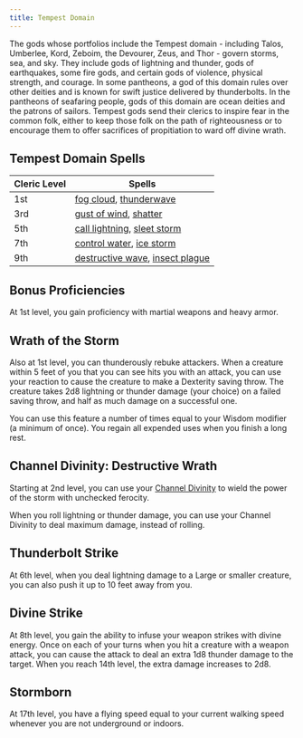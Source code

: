 ```yaml
---
title: Tempest Domain
---
```


The gods whose portfolios include the Tempest domain - including Talos, Umberlee, Kord, Zeboim, the Devourer, Zeus, and Thor - govern storms, sea, and sky. They include gods of lightning and thunder, gods of earthquakes, some fire gods, and certain gods of violence, physical strength, and courage. In some pantheons, a god of this domain rules over other deities and is known for swift justice delivered by thunderbolts. In the pantheons of seafaring people, gods of this domain are ocean deities and the patrons of sailors. Tempest gods send their clerics to inspire fear in the common folk, either to keep those folk on the path of righteousness or to encourage them to offer sacrifices of propitiation to ward off divine wrath.

## Tempest Domain Spells

| Cleric Level | Spells                                                                                                                           |
| ------------ | -------------------------------------------------------------------------------------------------------------------------------- |
| 1st          | [fog cloud](_/kompendium/dnd5/spells?name=fog+cloud), [thunderwave](_/kompendium/dnd5/spells?name=thunderwave)                   |
| 3rd          | [gust of wind](_/kompendium/dnd5/spells?name=gust+of+wind), [shatter](_/kompendium/dnd5/spells?name=shatter)                     |
| 5th          | [call lightning](_/kompendium/dnd5/spells?name=call+lightning), [sleet storm](_/kompendium/dnd5/spells?name=sleet+storm)         |
| 7th          | [control water](_/kompendium/dnd5/spells?name=control+water), [ice storm](_/kompendium/dnd5/spells?name=ice+storm)               |
| 9th          | [destructive wave](_/kompendium/dnd5/spells?name=destructive+wave), [insect plague](_/kompendium/dnd5/spells?name=insect+plague) |

## Bonus Proficiencies

At 1st level, you gain proficiency with martial weapons and heavy armor.

## Wrath of the Storm

Also at 1st level, you can thunderously rebuke attackers. When a creature within 5 feet of you that you can see hits you with an attack, you can use your reaction to cause the creature to make a Dexterity saving throw. The creature takes 2d8 lightning or thunder damage (your choice) on a failed saving throw, and half as much damage on a successful one.

You can use this feature a number of times equal to your Wisdom modifier (a minimum of once). You regain all expended uses when you finish a long rest.

## Channel Divinity: Destructive Wrath

Starting at 2nd level, you can use your [Channel Divinity](_/kompendium/dnd5/classes/cleric#channel-divinity) to wield the power of the storm with unchecked ferocity.

When you roll lightning or thunder damage, you can use your Channel Divinity to deal maximum damage, instead of rolling.

## Thunderbolt Strike

At 6th level, when you deal lightning damage to a Large or smaller creature, you can also push it up to 10 feet away from you.

## Divine Strike

At 8th level, you gain the ability to infuse your weapon strikes with divine energy. Once on each of your turns when you hit a creature with a weapon attack, you can cause the attack to deal an extra 1d8 thunder damage to the target. When you reach 14th level, the extra damage increases to 2d8.

## Stormborn

At 17th level, you have a flying speed equal to your current walking speed whenever you are not underground or indoors.
